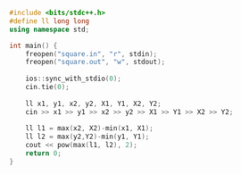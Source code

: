 ```cpp
#include <bits/stdc++.h>
#define ll long long
using namespace std;

int main() {
    freopen("square.in", "r", stdin);
    freopen("square.out", "w", stdout);
    
    ios::sync_with_stdio(0);
    cin.tie(0);
    
    ll x1, y1, x2, y2, X1, Y1, X2, Y2;
    cin >> x1 >> y1 >> x2 >> y2 >> X1 >> Y1 >> X2 >> Y2;
    
    ll l1 = max(x2, X2)-min(x1, X1);
    ll l2 = max(y2,Y2)-min(y1, Y1);
    cout << pow(max(l1, l2), 2);
    return 0;
}
```
